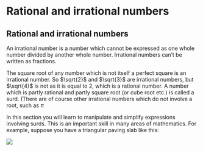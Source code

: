 # Rational and irrational numbers

## Rational and irrational numbers

An irrational number is a number which cannot be expressed as one whole number divided by another whole number. Irrational numbers can’t be written as fractions.

The square root of any number which is not itself a perfect square is an irrational number. So $\sqrt{2}$ and $\sqrt{3}$ are irrational numbers, but $\sqrt{4}$ is not as it is equal to 2, which is a rational number. A number which is partly rational and partly square root (or cube root etc.) is called a surd. (There are of course other irrational numbers which do not involve a root, such as $\pi$

In this section you will learn to manipulate and simplify expressions involving surds. This is an important skill in many areas of mathematics. For example, suppose you have a triangular paving slab like this:

![](images/Picture.png)

